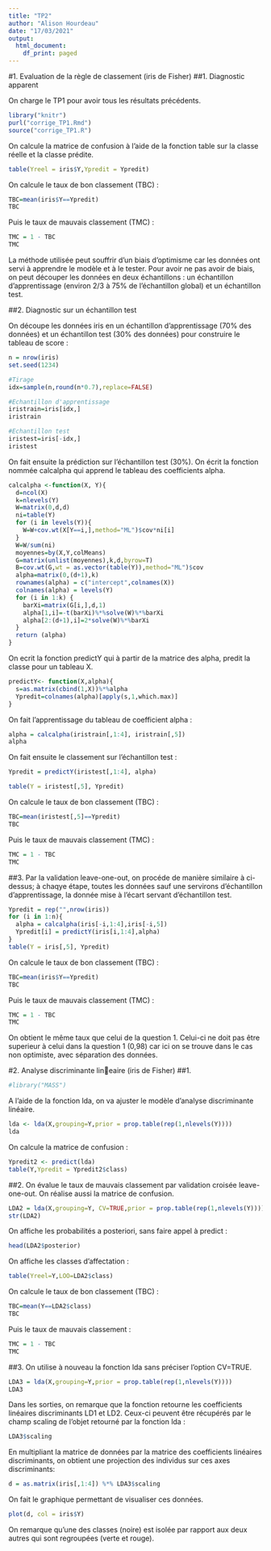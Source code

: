 ```yaml
---
title: "TP2"
author: "Alison Hourdeau"
date: "17/03/2021"
output:
  html_document:
    df_print: paged
---
```


#1. Evaluation de la règle de classement (iris de Fisher)
##1. Diagnostic apparent 

On charge le TP1 pour avoir tous les résultats précédents.
```r
library("knitr")
purl("corrige_TP1.Rmd")
source("corrige_TP1.R")
```


On calcule la matrice de confusion à l'aide de
la fonction table sur la classe réelle et la classe prédite.
```r
table(Yreel = iris$Y,Ypredit = Ypredit)
```

On calcule le taux de bon classement (TBC) :
```r
TBC=mean(iris$Y==Ypredit)
TBC
```

Puis le taux de mauvais classement (TMC) :
```r
TMC = 1 - TBC
TMC
```

La méthode utilisée peut souffrir d'un biais d'optimisme car les données ont servi à apprendre le modèle et à le tester. 
Pour avoir ne pas avoir de biais, on peut découper les données en deux échantillons : un échantillon d'apprentissage (environ 2/3 à 75% de l'échantillon global) et un échantillon test.

##2. Diagnostic sur un échantillon test

On découpe les données iris en un échantillon d'apprentissage (70% des données) et un échantillon test (30% des données) pour construire le tableau de score :
```r
n = nrow(iris)
set.seed(1234)

#Tirage
idx=sample(n,round(n*0.7),replace=FALSE)

#Echantillon d'apprentissage
iristrain=iris[idx,]
iristrain
```

```r
#Echantillon test
iristest=iris[-idx,]
iristest
```

On fait ensuite la prédiction sur l'échantillon test (30%).
On écrit la fonction nommée calcalpha qui apprend le tableau des coefficients alpha.
```r
calcalpha <-function(X, Y){
  d=ncol(X)
  k=nlevels(Y)
  W=matrix(0,d,d)
  ni=table(Y)
  for (i in levels(Y)){
    W=W+cov.wt(X[Y==i,],method="ML")$cov*ni[i]
  }
  W=W/sum(ni)
  moyennes=by(X,Y,colMeans)
  G=matrix(unlist(moyennes),k,d,byrow=T)
  B=cov.wt(G,wt = as.vector(table(Y)),method="ML")$cov
  alpha=matrix(0,(d+1),k)
  rownames(alpha) = c("intercept",colnames(X))
  colnames(alpha) = levels(Y)
  for (i in 1:k) {
    barXi=matrix(G[i,],d,1)
    alpha[1,i]=-t(barXi)%*%solve(W)%*%barXi
    alpha[2:(d+1),i]=2*solve(W)%*%barXi
  }
  return (alpha)
}
```

On ecrit la fonction predictY qui à partir de la matrice des alpha, predit la classe pour un tableau X.
```r
predictY<- function(X,alpha){
  s=as.matrix(cbind(1,X))%*%alpha
  Ypredit=colnames(alpha)[apply(s,1,which.max)]
}
```

On fait l'apprentissage du tableau de coefficient alpha :
```r
alpha = calcalpha(iristrain[,1:4], iristrain[,5])
alpha
```

On fait ensuite le classement sur l'échantillon test :
```r
Ypredit = predictY(iristest[,1:4], alpha)
```

```r
table(Y = iristest[,5], Ypredit)
```


On calcule le taux de bon classement (TBC) :
```r
TBC=mean(iristest[,5]==Ypredit)
TBC
```

Puis le taux de mauvais classement (TMC) :
```r
TMC = 1 - TBC
TMC
```

##3.
Par la validation leave-one-out, on procéde de manière similaire à ci-dessus; à chaqye étape, toutes les données sauf une servirons d'échantillon d'apprentissage, la donnée mise à l'écart servant d'échantillon test.
```r
Ypredit = rep("",nrow(iris))
for (i in 1:n){
  alpha = calcalpha(iris[-i,1:4],iris[-i,5])
  Ypredit[i] = predictY(iris[i,1:4],alpha)
}
table(Y = iris[,5], Ypredit)
```


On calcule le taux de bon classement (TBC) :
```r
TBC=mean(iris$Y==Ypredit)
TBC
```

Puis le taux de mauvais classement (TMC) :
```r
TMC = 1 - TBC
TMC
```

On obtient le même taux que celui de la question 1. Celui-ci ne doit pas être superieur à celui dans la question 1 (0,98) car ici on se trouve dans le cas non optimiste, avec séparation des données. 

#2. Analyse discriminante lineaire (iris de Fisher)
##1.
```r
#library("MASS")
```

A l'aide de la fonction lda, on va ajuster le modèle d'analyse discriminante linéaire.
```r
lda <- lda(X,grouping=Y,prior = prop.table(rep(1,nlevels(Y))))
lda
```

On calcule la matrice de confusion :
```r
Ypredit2 <- predict(lda)
table(Y,Ypredit = Ypredit2$class)
```

##2.
On évalue le taux de mauvais classement par validation croisée leave-one-out. On réalise aussi la matrice de confusion.
```r
LDA2 = lda(X,grouping=Y, CV=TRUE,prior = prop.table(rep(1,nlevels(Y))))
str(LDA2)
```

On affiche les probabilités a posteriori, sans faire appel à predict : 
```r
head(LDA2$posterior)
```

On affiche les classes d'affectation :
```r
table(Yreel=Y,LOO=LDA2$class)
```

On calcule le taux de bon classement (TBC) :
```r
TBC=mean(Y==LDA2$class)
TBC
```

Puis le taux de mauvais classement :
```r
TMC = 1 - TBC
TMC
```

##3. 
On utilise à nouveau la fonction lda sans préciser l'option CV=TRUE. 
```r
LDA3 = lda(X,grouping=Y,prior = prop.table(rep(1,nlevels(Y))))
LDA3
```
Dans les sorties, on remarque que la fonction retourne les coefficients linéaires discriminants LD1 et LD2.
Ceux-ci peuvent être récupérés par le champ scaling de l'objet retourné par la fonction lda :

```r
LDA3$scaling
```

En multipliant la matrice de données par la matrice des coefficients linéaires discriminants, on obtient une projection des individus sur ces axes discriminants: 

```r
d = as.matrix(iris[,1:4]) %*% LDA3$scaling
```

On fait le graphique permettant de visualiser ces données.
```r
plot(d, col = iris$Y)
```
On remarque qu'une des classes (noire) est isolée par rapport aux deux autres qui sont regroupées (verte et rouge).
